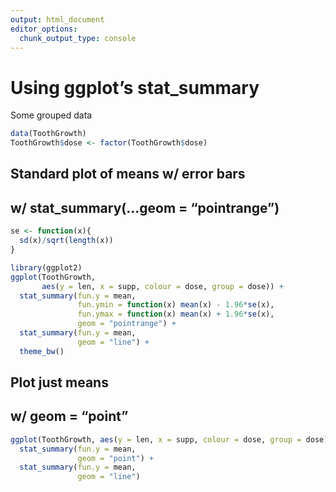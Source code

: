 ```yaml
---
output: html_document
editor_options: 
  chunk_output_type: console
---
```


# Using ggplot's stat_summary

Some grouped data
```r
data(ToothGrowth)
ToothGrowth$dose <- factor(ToothGrowth$dose)

```

## Standard plot of means w/ error bars
## w/ stat_summary(...geom = "pointrange")

```r
se <- function(x){
  sd(x)/sqrt(length(x))
}
```


```r
library(ggplot2)
ggplot(ToothGrowth, 
       aes(y = len, x = supp, colour = dose, group = dose)) + 
  stat_summary(fun.y = mean,
               fun.ymin = function(x) mean(x) - 1.96*se(x), 
               fun.ymax = function(x) mean(x) + 1.96*se(x), 
               geom = "pointrange") +
  stat_summary(fun.y = mean,
               geom = "line") +
  theme_bw()
```



## Plot just means
## w/ geom = "point"


```r
ggplot(ToothGrowth, aes(y = len, x = supp, colour = dose, group = dose)) + 
  stat_summary(fun.y = mean,
               geom = "point") +
  stat_summary(fun.y = mean,
               geom = "line")
```
